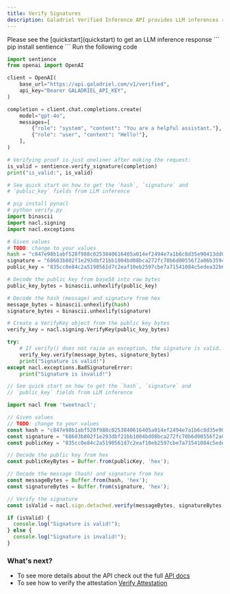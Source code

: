 ```yaml
---
title: Verify Signatures
description: Galadriel Verified Inference API provides LLM inferences results that are signed by the TEE private key. This page goes over the details on how to validate if the signatures are correct.
---
```


<Info>
  Please see the [quickstart](quickstart) to get an LLM inference response
</Info>

<Steps>
    <Step title="Install Sentience SDK">
```
pip install sentience
```
    </Step>
    <Step title="Call the verification code">
    Run the following code
      <CodeGroup>

```python PythonSDK
import sentience
from openai import OpenAI

client = OpenAI(
    base_url="https://api.galadriel.com/v1/verified",
    api_key="Bearer GALADRIEL_API_KEY",
)

completion = client.chat.completions.create(
    model="gpt-4o",
    messages=[
        {"role": "system", "content": "You are a helpful assistant."},
        {"role": "user", "content": "Hello!"},
    ],
)

# Verifying proof is just oneliner after making the request:
is_valid = sentience.verify_signature(completion)
print("is_valid:", is_valid)
```

```python Python
# See quick start on how to get the `hash`, `signature` and
# `public_key` fields from LLM inference

# pip install pynacl
# python verify.py
import binascii
import nacl.signing
import nacl.exceptions

# Given values
# TODO: change to your values
hash = "c847e98b1abf528f988c0253840616405a014ef2494e7a1b6c8d35e90413dd0a"
signature = "68603b802f1e293dbf21bb1004bd08bca272fc70b6d00556f2a06b35949319533ad527c614c063836601aa00c8ca960dc600cad990df1ff8ff18079a09561d07"
public_key = "835cc0e84c2a5190561d7c2eaf10eb2597cbe7a71541084c5edea32b60bc5e68"

# Decode the public key from base58 into raw bytes
public_key_bytes = binascii.unhexlify(public_key)

# Decode the hash (message) and signature from hex
message_bytes = binascii.unhexlify(hash)
signature_bytes = binascii.unhexlify(signature)

# Create a VerifyKey object from the public key bytes
verify_key = nacl.signing.VerifyKey(public_key_bytes)

try:
    # If verify() does not raise an exception, the signature is valid.
    verify_key.verify(message_bytes, signature_bytes)
    print("Signature is valid!")
except nacl.exceptions.BadSignatureError:
    print("Signature is invalid!")
```

```javascript Javascript
// See quick start on how to get the `hash`, `signature` and
// `public_key` fields from LLM inference

import nacl from 'tweetnacl';

// Given values
// TODO: change to your values
const hash = "c847e98b1abf528f988c0253840616405a014ef2494e7a1b6c8d35e90413dd0a";
const signature = "68603b802f1e293dbf21bb1004bd08bca272fc70b6d00556f2a06b35949319533ad527c614c063836601aa00c8ca960dc600cad990df1ff8ff18079a09561d07";
const publicKey = "835cc0e84c2a5190561d7c2eaf10eb2597cbe7a71541084c5edea32b60bc5e68";

// Decode the public key from hex
const publicKeyBytes = Buffer.from(publicKey, 'hex');

// Decode the message (hash) and signature from hex
const messageBytes = Buffer.from(hash, 'hex');
const signatureBytes = Buffer.from(signature, 'hex');

// Verify the signature
const isValid = nacl.sign.detached.verify(messageBytes, signatureBytes, publicKeyBytes);

if (isValid) {
  console.log("Signature is valid!");
} else {
  console.log("Signature is invalid!");
}
```

</CodeGroup>
  </Step>
</Steps>

### What's next?
* To see more details about the API check out the full [API docs](/api-reference/proof-of-sentience-API)
* To see how to verify the attestation [Verify Attestation](/for-agents-developers/verify-attestation)
